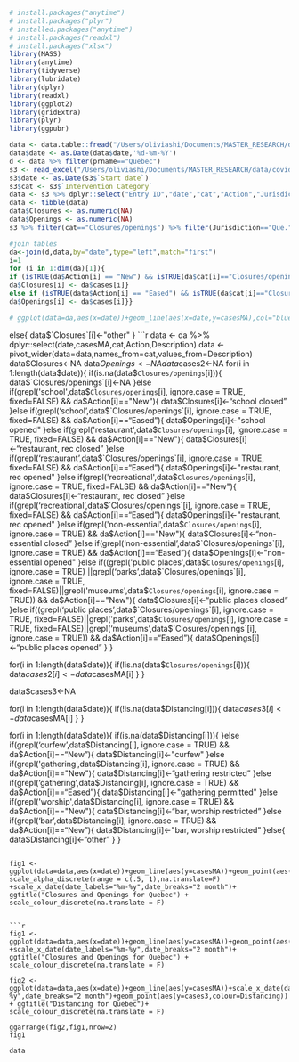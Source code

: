
```r
# install.packages("anytime")
# install.packages("plyr")
# installed.packages("anytime")
# install.packages("readxl")
# install.packages("xlsx")
library(MASS)
library(anytime)
library(tidyverse)
library(lubridate)
library(dplyr)
library(readxl)
library(ggplot2)
library(gridExtra)
library(plyr)
library(ggpubr)
```


```r
data <- data.table::fread("/Users/oliviashi/Documents/MASTER_RESEARCH/data/ca.csv")
data$date <- as.Date(data$date,'%d-%m-%Y')
d <- data %>% filter(prname=="Quebec")
s3 <- read_excel("/Users/oliviashi/Documents/MASTER_RESEARCH/data/covid-19-intervention-scan-data-tables-en.xlsx",sheet=3,col_names=TRUE,skip=2)
s3$date <- as.Date(s3$`Start date`)
s3$cat <- s3$`Intervention Category`
data <- s3 %>% dplyr::select("Entry ID","date","cat","Action","Jurisdiction","Description") %>% filter(Jurisdiction=="Que.")
data <- tibble(data)
data$Closures <- as.numeric(NA)
data$Openings <- as.numeric(NA)
s3 %>% filter(cat=="Closures/openings") %>% filter(Jurisdiction=="Que.") %>% filter(Action=="Eased")

#join tables
da<-join(d,data,by="date",type="left",match="first")
i=1
for (i in 1:dim(da)[1]){
if (isTRUE(da$Action[i] == "New") && isTRUE(da$cat[i]=="Closures/openings")) {
da$Closures[i] <- da$cases[i]}
else if (isTRUE(data$Action[i] == "Eased") && isTRUE(da$cat[i]=="Closures/openings")){
da$Openings[i] <- da$cases[i]}}

# ggplot(data=da,aes(x=date))+geom_line(aes(x=date,y=casesMA),col="blue") +  geom_point(aes(y=as.numeric(`Closures`),col="Closures")) + geom_point(aes(y=as.numeric(`Openings`),col="Openings")) + ggtitle(sprintf("cases and intervention plot for %s",d$prname))
```
else{
    data$`Closures`[i]<-"other"
  }
```r
data <- da %>% dplyr::select(date,casesMA,cat,Action,Description)
data <- pivot_wider(data=data,names_from=cat,values_from=Description) 
data$Closures<-NA
data$Openings<-NA
data$cases2<-NA
for(i in 1:length(data$date)){
  if(is.na(data$`Closures/openings`[i])){
    data$`Closures/openings`[i]<-NA
  }else if(grepl('school',data$`Closures/openings`[i], ignore.case = TRUE, fixed=FALSE) && da$Action[i]=="New"){
    data$Closures[i]<-"school closed"
  }else if(grepl('school',data$`Closures/openings`[i], ignore.case = TRUE, fixed=FALSE) && da$Action[i]=="Eased"){
    data$Openings[i]<-"school opened"
  }else if(grepl('restaurant',data$`Closures/openings`[i], ignore.case = TRUE, fixed=FALSE) && da$Action[i]=="New"){
    data$Closures[i]<-"restaurant, rec closed"
  }else if(grepl('restaurant',data$`Closures/openings`[i], ignore.case = TRUE, fixed=FALSE) && da$Action[i]=="Eased"){
    data$Openings[i]<-"restaurant, rec opened"
  }else if(grepl('recreational',data$`Closures/openings`[i], ignore.case = TRUE, fixed=FALSE) && da$Action[i]=="New"){
    data$Closures[i]<-"restaurant, rec closed"
  }else if(grepl('recreational',data$`Closures/openings`[i], ignore.case = TRUE, fixed=FALSE) && da$Action[i]=="Eased"){
    data$Openings[i]<-"restaurant, rec opened"
  }else if(grepl('non-essential',data$`Closures/openings`[i], ignore.case = TRUE) && da$Action[i]=="New"){
    data$Closures[i]<-"non-essential closed"
  }else if(grepl('non-essential',data$`Closures/openings`[i], ignore.case = TRUE) && da$Action[i]=="Eased"){
    data$Openings[i]<-"non-essential opened"
  }else if((grepl('public places',data$`Closures/openings`[i], ignore.case = TRUE) ||grepl('parks',data$`Closures/openings`[i], ignore.case = TRUE, fixed=FALSE)||grepl('museums',data$`Closures/openings`[i], ignore.case = TRUE)) && da$Action[i]=="New"){
    data$Closures[i]<-"public places closed"
  }else if((grepl('public places',data$`Closures/openings`[i], ignore.case = TRUE, fixed=FALSE)||grepl('parks',data$`Closures/openings`[i], ignore.case = TRUE, fixed=FALSE)||grepl('museums',data$`Closures/openings`[i], ignore.case = TRUE)) && da$Action[i]=="Eased"){
    data$Openings[i]<-"public places opened"
  }
}

for(i in 1:length(data$date)){
  if(!is.na(data$`Closures/openings`[i])){
    data$cases2[i] <- data$casesMA[i]
  }
}

data$cases3<-NA

for(i in 1:length(data$date)){
  if(!is.na(data$Distancing[i])){
    data$cases3[i] <- data$casesMA[i]
  }
}

for(i in 1:length(data$date)){
  if(is.na(data$Distancing[i])){
  }else if(grepl('curfew',data$Distancing[i], ignore.case = TRUE) && da$Action[i]=="New"){
    data$Distancing[i]<-"curfew"
  }else if(grepl('gathering',data$Distancing[i], ignore.case = TRUE) && da$Action[i]=="New"){
    data$Distancing[i]<-"gathering restricted"
  }else if(grepl('gathering',data$Distancing[i], ignore.case = TRUE) && da$Action[i]=="Eased"){
    data$Distancing[i]<-"gathering permitted"
  }else if(grepl('worship',data$Distancing[i], ignore.case = TRUE) && da$Action[i]=="New"){
    data$Distancing[i]<-"bar, worship restricted"
  }else if(grepl('bar',data$Distancing[i], ignore.case = TRUE) && da$Action[i]=="New"){
    data$Distancing[i]<-"bar, worship restricted"
  }else{
    data$Distancing[i]<-"other"
  }
}
```

fig1 <- ggplot(data=data,aes(x=date))+geom_line(aes(y=casesMA))+geom_point(aes(y=cases2,group=`Closures/openings`,colour=Closures,alpha=Openings))+ scale_alpha_discrete(range = c(.5, 1),na.translate=F) +scale_x_date(date_labels="%m-%y",date_breaks="2 month")+ ggtitle("Closures and Openings for Quebec") + scale_colour_discrete(na.translate = F)


```r
fig1 <- ggplot(data=data,aes(x=date))+geom_line(aes(y=casesMA))+geom_point(aes(y=cases2,group=`Closures/openings`,colour=Closures)) +scale_x_date(date_labels="%m-%y",date_breaks="2 month")+ ggtitle("Closures and Openings for Quebec") + scale_colour_discrete(na.translate = F)

fig2 <- ggplot(data=data,aes(x=date))+geom_line(aes(y=casesMA))+scale_x_date(date_labels="%m-%y",date_breaks="2 month")+geom_point(aes(y=cases3,colour=Distancing)) + ggtitle("Distancing for Quebec")+  scale_colour_discrete(na.translate = F)

ggarrange(fig2,fig1,nrow=2)
fig1
```
```r
data
```























